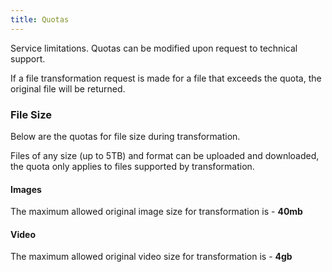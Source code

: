 ```yaml
---
title: Quotas
---
```



Service limitations. Quotas can be modified upon request to technical support.

If a file transformation request is made for a file that exceeds the quota, the original file will be returned.

### File Size
Below are the quotas for file size during transformation.

<Aside>
  Files of any size (up to 5TB) and format can be uploaded and downloaded, the quota only applies to files supported by transformation.
</Aside>

#### Images
The maximum allowed original image size for transformation is - **40mb**

#### Video
The maximum allowed original video size for transformation is - **4gb**
